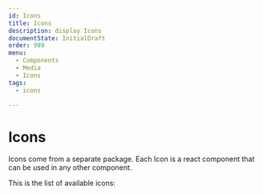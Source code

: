 ```yaml
---
id: Icons
title: Icons
description: display Icons
documentState: InitialDraft
order: 999
menu:
  - Components
  - Media
  - Icons
tags:
  - icons

---
```



# Icons

Icons come from a separate package. Each Icon is a react component that can be used in any other component.

This is the list of available icons:

<IconSearch />
